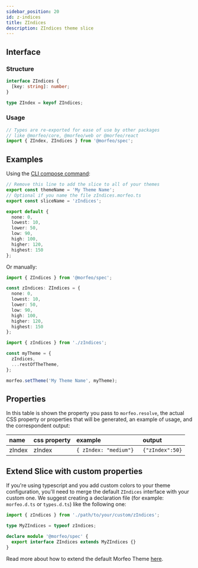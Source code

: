 ```yaml
---
sidebar_position: 20
id: z-indices
title: ZIndices
description: ZIndices theme slice
---
```


## Interface

### Structure

```typescript
interface ZIndices {
  [key: string]: number;
}

type ZIndex = keyof ZIndices;
```

### Usage

```typescript
// Types are re-exported for ease of use by other packages
// like @morfeo/core, @morfeo/web or @morfeo/react
import { ZIndex, ZIndices } from '@morfeo/spec';
```

## Examples

Using the [CLI compose command](../Features/CLI/compose.mdx):

```typescript title="zIndices.morfeo.ts"
// Remove this line to add the slice to all of your themes
export const themeName = 'My Theme Name';
// Optional if you name the file zIndices.morfeo.ts
export const sliceName = 'zIndices';

export default {
  none: 0,
  lowest: 10,
  lower: 50,
  low: 90,
  high: 100,
  higher: 120,
  highest: 150
};
```

Or manually:

```typescript title="zIndices.ts"
import { ZIndices } from '@morfeo/spec';

const zIndices: ZIndices = {
  none: 0,
  lowest: 10,
  lower: 50,
  low: 90,
  high: 100,
  higher: 120,
  highest: 150
};
```

```typescript title="theme.ts"
import { zIndices } from './zIndices';

const myTheme = {
  zIndices,
  ...restOfTheTheme,
};

morfeo.setTheme('My Theme Name', myTheme);
```

## Properties

In this table is shown the property you pass to `morfeo.resolve`, the actual CSS property or properties that will be generated,
an example of usage, and the correspondent output:

| name   | css property | example                | output          |
| :----- | :----------- | :--------------------- | :-------------- |
| zIndex | zIndex       | `{ zIndex: "medium"} ` | `{"zIndex":50}` |

## Extend Slice with custom properties

If you're using typescript and you add custom colors to your theme configuration, you'll need to merge
the default `ZIndices` interface with your custom one.
We suggest creating a declaration file (for example: `morfeo.d.ts` or `types.d.ts`) like the following one:

```typescript
import { zIndices } from './path/to/your/custom/zIndices';

type MyZIndices = typeof zIndices;

declare module '@morfeo/spec' {
  export interface ZIndices extends MyZIndices {}
}
```

Read more about how to extend the default Morfeo Theme [here](../Features/extendible.mdx).
